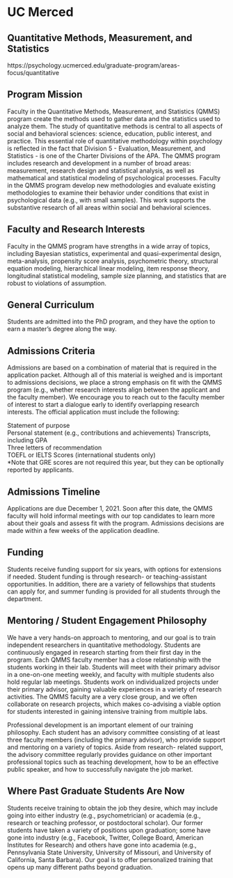 
# UC Merced {-}

## Quantitative Methods, Measurement, and Statistics  {-}

https://psychology.ucmerced.edu/graduate-program/areas-focus/quantitative

## Program Mission  {-}


Faculty in the Quantitative Methods, Measurement, and Statistics (QMMS) program create the methods used to gather data and the statistics used to analyze them.
The study of quantitative methods is central to all aspects of social and behavioral sciences: science, education, public interest, and practice. This essential role of quantitative methodology within psychology is reflected in the fact that Division 5 - Evaluation, Measurement, and Statistics - is one of the Charter Divisions of the APA.
The QMMS program includes research and development in a number of broad areas: measurement, research design and statistical analysis, as well as mathematical and statistical modeling of psychological processes. Faculty in the QMMS program develop new methodologies and evaluate existing methodologies to examine their behavior under conditions that exist in psychological data (e.g., with small samples). This work supports the substantive research of all areas within social and behavioral sciences.



## Faculty and Research Interests  {-}


Faculty in the QMMS program have strengths in a wide array of topics, including Bayesian statistics, experimental and quasi-experimental design, meta-analysis, propensity score analysis, psychometric theory, structural equation modeling, hierarchical linear modeling, item response theory, longitudinal statistical modeling, sample size planning, and statistics that are robust to violations of assumption.




## General Curriculum  {-}


Students are admitted into the PhD program, and they have the option to earn a master’s
degree along the way.


## Admissions Criteria  {-}


Admissions are based on a combination of material that is required in the application packet. Although all of this material is weighed and is important to admissions decisions, we place a strong emphasis on fit with the QMMS program (e.g., whether research interests align between the applicant and the faculty member). We encourage you to reach out to the faculty member of interest to start a dialogue early to identify overlapping research interests. The official application must include the following:

Statement of purpose    
Personal statement (e.g., contributions and achievements) Transcripts,   including GPA      
Three letters of recommendation   
TOEFL or IELTS Scores (international students only)    
*Note that GRE scores are not required this year, but they can be optionally reported by applicants.    


## Admissions Timeline  {-}

Applications are due December 1, 2021. Soon after this date, the QMMS faculty will hold informal meetings with our top candidates to learn more about their goals and assess fit with the program. Admissions decisions are made within a few weeks of the application deadline.



## Funding  {-}

Students receive funding support for six years, with options for extensions if needed. Student funding is through research- or teaching-assistant opportunities. In addition, there are a variety of fellowships that students can apply for, and summer funding is provided for all students through the department.

## Mentoring / Student Engagement Philosophy  {-}

We have a very hands-on approach to mentoring, and our goal is to train independent researchers in quantitative methodology. Students are continuously engaged in research starting from their first day in the program. Each QMMS faculty member has a close relationship with the students working in their lab. Students will meet with their primary advisor in a one-on-one meeting weekly, and faculty with multiple students also hold regular lab meetings. Students work on individualized projects under their primary advisor, gaining valuable experiences in a variety of research activities. The QMMS faculty are a very close group, and we often collaborate on research projects, which makes co-advising a viable option for students interested in gaining intensive training from multiple labs.

Professional development is an important element of our training philosophy. Each student has an advisory committee consisting of at least three faculty members (including the primary advisor), who provide support and mentoring on a variety of topics. Aside from research- related support, the advisory committee regularly provides guidance on other important professional topics such as teaching development, how to be an effective public speaker, and how to successfully navigate the job market.



## Where Past Graduate Students Are Now  {-}
Students receive training to obtain the job they desire, which may include going into either industry (e.g., psychometrician) or academia (e.g., research or teaching professor, or postdoctoral scholar). Our former students have taken a variety of positions upon graduation; some have gone into industry (e.g., Facebook, Twitter, College Board, American Institutes for Research) and others have gone into academia (e.g., Pennsylvania State University, University of Missouri, and University of California, Santa Barbara). Our goal is to offer personalized training that opens up many different paths beyond graduation.



